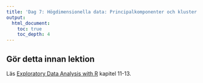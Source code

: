 ```yaml
---
title: 'Dag 7: Högdimensionella data: Principalkomponenter och kluster'
output:
  html_document:
    toc: true
    toc_depth: 4    
---
```


## Gör detta innan lektion

Läs [Exploratory Data Analysis with R](https://bookdown.org/rdpeng/exdata/) kapitel 11-13.


